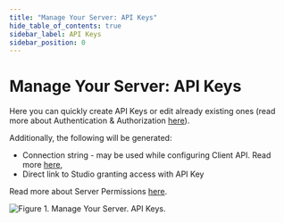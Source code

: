 ```yaml
---
title: "Manage Your Server: API Keys"
hide_table_of_contents: true
sidebar_label: API Keys
sidebar_position: 0
---
```



# Manage Your Server: API Keys

Here you can quickly create API Keys or edit already existing ones (read more about Authentication & Authorization [here](../../server/configuration/authentication-and-authorization.mdx)).

Additionally, the following will be generated:

- Connection string - may be used while configuring Client API. Read more [here](../../client-api/setting-up-connection-string.mdx),
- Direct link to Studio granting access with API Key

Read more about Server Permissions [here](./server-permissions).

![Figure 1. Manage Your Server. API Keys.](./assets/manage_your_server-o-auth.png)
